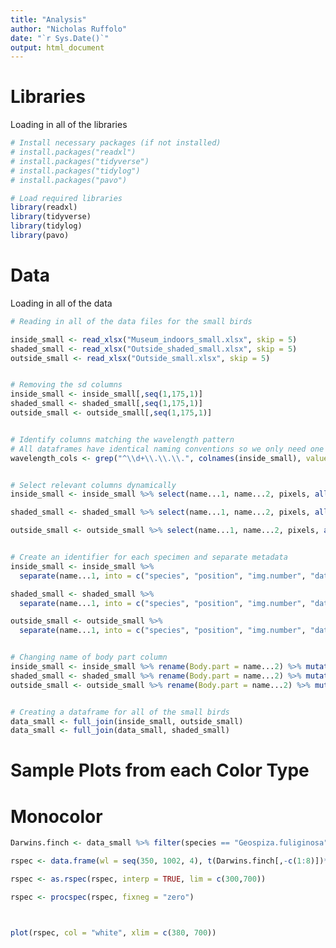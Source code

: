 ```yaml
---
title: "Analysis"
author: "Nicholas Ruffolo"
date: "`r Sys.Date()`"
output: html_document
---
```

# Libraries

Loading in all of the libraries

```r
# Install necessary packages (if not installed)
# install.packages("readxl")
# install.packages("tidyverse")
# install.packages("tidylog")
# install.packages("pavo")

# Load required libraries
library(readxl)
library(tidyverse)
library(tidylog)
library(pavo)
```

# Data

Loading in all of the data

```r
# Reading in all of the data files for the small birds

inside_small <- read_xlsx("Museum_indoors_small.xlsx", skip = 5)
shaded_small <- read_xlsx("Outside_shaded_small.xlsx", skip = 5)
outside_small <- read_xlsx("Outside_small.xlsx", skip = 5)


# Removing the sd columns
inside_small <- inside_small[,seq(1,175,1)]
shaded_small <- shaded_small[,seq(1,175,1)]
outside_small <- outside_small[,seq(1,175,1)]


# Identify columns matching the wavelength pattern
# All dataframes have identical naming conventions so we only need one vector here
wavelength_cols <- grep("^\\d+\\.\\.\\.", colnames(inside_small), value = TRUE)


# Select relevant columns dynamically
inside_small <- inside_small %>% select(name...1, name...2, pixels, all_of(wavelength_cols))

shaded_small <- shaded_small %>% select(name...1, name...2, pixels, all_of(wavelength_cols))

outside_small <- outside_small %>% select(name...1, name...2, pixels, all_of(wavelength_cols))


# Create an identifier for each specimen and separate metadata
inside_small <- inside_small %>%
  separate(name...1, into = c("species", "position", "img.number", "date", "time"), sep = "_", extra = "merge", fill = "right", convert = FALSE)

shaded_small <- shaded_small %>%
  separate(name...1, into = c("species", "position", "img.number", "date", "time"), sep = "_", extra = "merge", fill = "right", convert = FALSE)

outside_small <- outside_small %>%
  separate(name...1, into = c("species", "position", "img.number", "date", "time"), sep = "_", extra = "merge", fill = "right", convert = FALSE)


# Changing name of body part column
inside_small <- inside_small %>% rename(Body.part = name...2) %>% mutate(lighting = rep("inside", 27)) %>% relocate(lighting, .after = species)
shaded_small <- shaded_small %>% rename(Body.part = name...2) %>% mutate(lighting = rep("shaded", 29)) %>% relocate(lighting, .after = species)
outside_small <- outside_small %>% rename(Body.part = name...2) %>% mutate(lighting = rep("outside", 32)) %>% relocate(lighting, .after = species)


# Creating a dataframe for all of the small birds
data_small <- full_join(inside_small, outside_small)
data_small <- full_join(data_small, shaded_small)

```
# Sample Plots from each Color Type

# Monocolor

```r

Darwins.finch <- data_small %>% filter(species == "Geospiza.fuliginosa")

rspec <- data.frame(wl = seq(350, 1002, 4), t(Darwins.finch[,-c(1:8)])*100)

rspec <- as.rspec(rspec, interp = TRUE, lim = c(300,700))

rspec <- procspec(rspec, fixneg = "zero")



plot(rspec, col = "white", xlim = c(380, 700))





```



